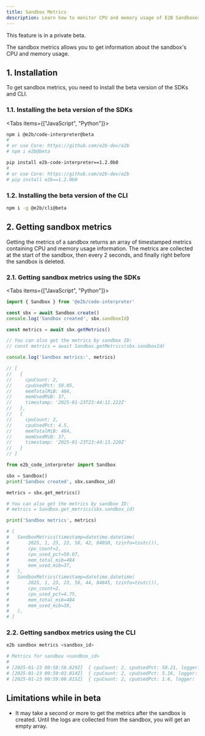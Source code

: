 ```yaml
---
title: Sandbox Metrics
description: Learn how to monitor CPU and memory usage of E2B Sandboxes
---
```


<Callout type="info">
This feature is in a private beta.
</Callout>

The sandbox metrics allows you to get information about the sandbox's CPU and memory usage.

## 1. Installation

To get sandbox metrics, you need to install the beta version of the SDKs and CLI.

### 1.1. Installing the beta version of the SDKs

<Tabs items={["JavaScript", "Python"]}>
```bash tab
npm i @e2b/code-interpreter@beta
#
# or use Core: https://github.com/e2b-dev/e2b
# npm i e2b@beta
```

```bash tab
pip install e2b-code-interpreter==1.2.0b0
#
# or use Core: https://github.com/e2b-dev/e2b
# pip install e2b==1.2.0b0
```
</Tabs>

### 1.2. Installing the beta version of the CLI

```bash
npm i -g @e2b/cli@beta
```

## 2. Getting sandbox metrics
Getting the metrics of a sandbox returns an array of timestamped metrics containing CPU and memory usage information.
The metrics are collected at the start of the sandbox, then every 2 seconds, and finally right before the sandbox is deleted.

### 2.1. Getting sandbox metrics using the SDKs

<Tabs items={["JavaScript", "Python"]}>
```js tab
import { Sandbox } from '@e2b/code-interpreter'

const sbx = await Sandbox.create()
console.log('Sandbox created', sbx.sandboxId)

const metrics = await sbx.getMetrics()

// You can also get the metrics by sandbox ID:
// const metrics = await Sandbox.getMetrics(sbx.sandboxId)

console.log('Sandbox metrics:', metrics)

// [
//   {
//     cpuCount: 2,
//     cpuUsedPct: 50.05,
//     memTotalMiB: 484,
//     memUsedMiB: 37,
//     timestamp: '2025-01-23T23:44:12.222Z'
//   },
//   {
//     cpuCount: 2,
//     cpuUsedPct: 4.5,
//     memTotalMiB: 484,
//     memUsedMiB: 37,
//     timestamp: '2025-01-23T23:44:13.220Z'
//   }
// ]
```

```python tab
from e2b_code_interpreter import Sandbox

sbx = Sandbox()
print('Sandbox created', sbx.sandbox_id)

metrics = sbx.get_metrics()

# You can also get the metrics by sandbox ID:
# metrics = Sandbox.get_metrics(sbx.sandbox_id)

print('Sandbox metrics', metrics)

# [
#   SandboxMetrics(timestamp=datetime.datetime(
#       2025, 1, 23, 23, 58, 42, 84050, tzinfo=tzutc()),
#       cpu_count=2,
#       cpu_used_pct=50.07,
#       mem_total_mib=484
#       mem_used_mib=37,
#   ),
#   SandboxMetrics(timestamp=datetime.datetime(
#       2025, 1, 23, 23, 58, 44, 84845, tzinfo=tzutc()),
#       cpu_count=2,
#       cpu_used_pct=4.75,
#       mem_total_mib=484
#       mem_used_mib=38,
#   ),
# ]
```
</Tabs>

### 2.2. Getting sandbox metrics using the CLI

```bash
e2b sandbox metrics <sandbox_id>

# Metrics for sandbox <sandbox_id>
#
# [2025-01-23 00:58:58.829Z]  { cpuCount: 2, cpuUsedPct: 50.21, logger: '', memTotalMiB: 484, memUsedMiB: 38, timestamp: '2025-01-23T00:58:58.829638869Z' }
# [2025-01-23 00:59:03.814Z]  { cpuCount: 2, cpuUsedPct: 5.16, logger: '', memTotalMiB: 484, memUsedMiB: 37, timestamp: '2025-01-23T00:59:03.814028031Z' }
# [2025-01-23 00:59:08.815Z]  { cpuCount: 2, cpuUsedPct: 1.6, logger: '', memTotalMiB: 484, memUsedMiB: 37, timestamp: '2025-01-23T00:59:08.815933749Z' }
```

## Limitations while in beta
- It may take a second or more to get the metrics after the sandbox is created. Until the logs are collected from the sandbox, you will get an empty array.
